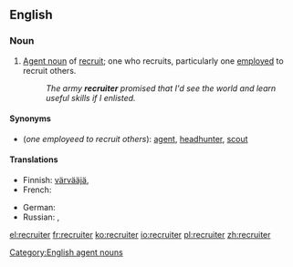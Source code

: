 ==English==

===Noun===
{{en-noun}}

# [[agent noun|Agent noun]] of [[recruit]]; one who recruits, particularly one [[employ]]ed to recruit others.
#: ''The army '''recruiter''' promised that I'd see the world and learn useful skills if I enlisted.''

====Synonyms====
* (''one employeed to recruit others''): [[agent]], [[headhunter]], [[scout]]

====Translations====
{{trans-top|one employed to recruit others}}
* Finnish: [[värvääjä]], {{t|fi|värvääjä}}
* French: {{t|fr|recruteur|m}}
{{trans-mid}}
* German: {{t-|de|Rekrutierer|m}}
* Russian: {{t|ru|вербовщик|m|tr=verbóvščik|sc=Cyrl}}, {{t|ru|рекрутер|m|tr=rekrútɛr|sc=Cyrl}}
{{trans-bottom}}

[[Category:English agent nouns]]

[[el:recruiter]]
[[fr:recruiter]]
[[ko:recruiter]]
[[io:recruiter]]
[[pl:recruiter]]
[[zh:recruiter]]